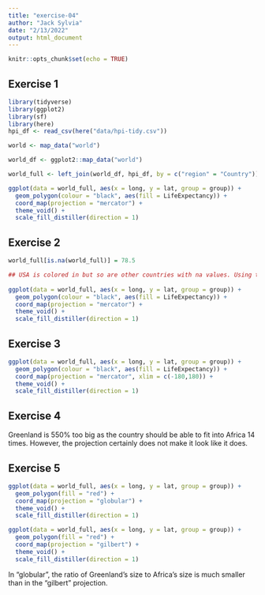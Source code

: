 ```yaml
---
title: "exercise-04"
author: "Jack Sylvia"
date: "2/13/2022"
output: html_document
---
```


```r
knitr::opts_chunk$set(echo = TRUE)
```

## Exercise 1

```r
library(tidyverse)
library(ggplot2)
library(sf)
library(here)
hpi_df <- read_csv(here("data/hpi-tidy.csv"))
```

```r
world <- map_data("world")

world_df <- ggplot2::map_data("world")

world_full <- left_join(world_df, hpi_df, by = c("region" = "Country"))

ggplot(data = world_full, aes(x = long, y = lat, group = group)) +
  geom_polygon(colour = "black", aes(fill = LifeExpectancy)) +
  coord_map(projection = "mercator") +
  theme_void() +
  scale_fill_distiller(direction = 1)
```


## Exercise 2

```r
world_full[is.na(world_full)] = 78.5

## USA is colored in but so are other countries with na values. Using this method even though it is incorrect bc I could not figure out correct way.
  
ggplot(data = world_full, aes(x = long, y = lat, group = group)) +
  geom_polygon(colour = "black", aes(fill = LifeExpectancy)) +
  coord_map(projection = "mercator") +
  theme_void() +
  scale_fill_distiller(direction = 1)
```


## Exercise 3

```r
ggplot(data = world_full, aes(x = long, y = lat, group = group)) +
  geom_polygon(colour = "black", aes(fill = LifeExpectancy)) +
  coord_map(projection = "mercator", xlim = c(-180,180)) +
  theme_void() +
  scale_fill_distiller(direction = 1)
```


## Exercise 4

Greenland is 550% too big as the country should be able to fit into Africa 14 times. However, the projection certainly does not make it look like it does. 

## Exercise 5

```r
ggplot(data = world_full, aes(x = long, y = lat, group = group)) +
  geom_polygon(fill = "red") +
  coord_map(projection = "globular") +
  theme_void() +
  scale_fill_distiller(direction = 1)

ggplot(data = world_full, aes(x = long, y = lat, group = group)) +
  geom_polygon(fill = "red") +
  coord_map(projection = "gilbert") +
  theme_void() +
  scale_fill_distiller(direction = 1)

```

In "globular", the ratio of Greenland's size to Africa's size is much smaller than in the "gilbert" projection.
